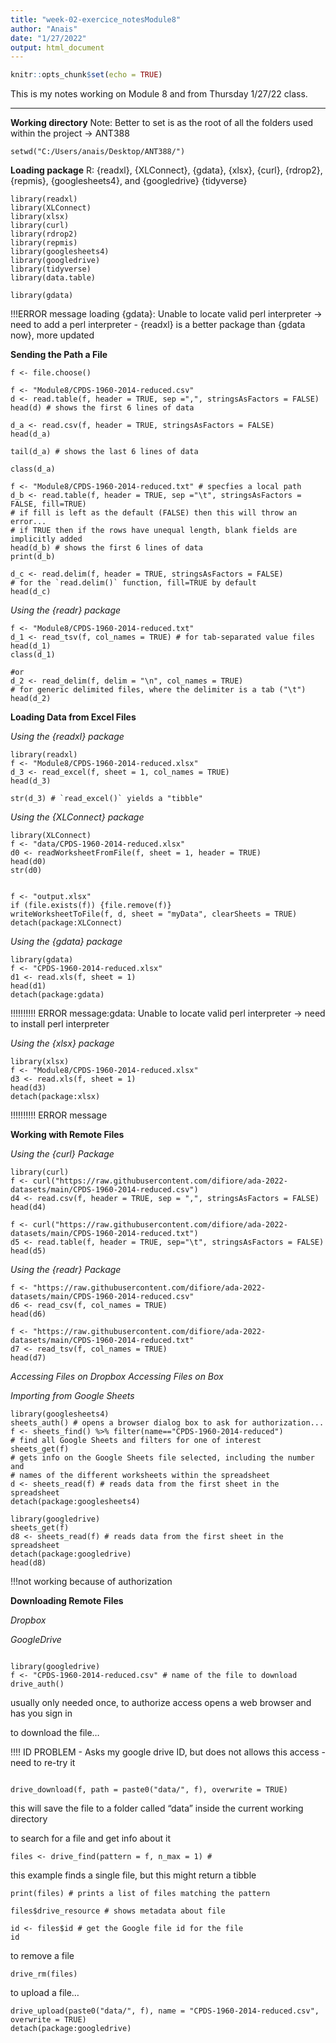 ```yaml
---
title: "week-02-exercice_notesModule8"
author: "Anais"
date: "1/27/2022"
output: html_document
---
```


```r
knitr::opts_chunk$set(echo = TRUE)
```

This is my notes working on Module 8 and from Thursday 1/27/22 class.

----------------------------------------------------------------------

**Working directory**
Note: Better to set is as the root of all the folders used within the project -> ANT388
```
setwd("C:/Users/anais/Desktop/ANT388/")

```

**Loading package**
R: {readxl}, {XLConnect}, {gdata}, {xlsx}, {curl}, {rdrop2}, {repmis}, {googlesheets4}, and {googledrive} {tidyverse}

```
library(readxl)
library(XLConnect)
library(xlsx)
library(curl)
library(rdrop2)
library(repmis)
library(googlesheets4)
library(googledrive)
library(tidyverse)
library(data.table)
```

```
library(gdata)
```

!!!ERROR message loading {gdata}: Unable to locate valid perl interpreter -> need to add a perl interpreter - {readxl} is a better package than {gdata now}, more updated


**Sending the Path a File**

```
f <- file.choose()

f <- "Module8/CPDS-1960-2014-reduced.csv"
d <- read.table(f, header = TRUE, sep =",", stringsAsFactors = FALSE)
head(d) # shows the first 6 lines of data

d_a <- read.csv(f, header = TRUE, stringsAsFactors = FALSE)
head(d_a)

tail(d_a) # shows the last 6 lines of data

class(d_a)

f <- "Module8/CPDS-1960-2014-reduced.txt" # specfies a local path
d_b <- read.table(f, header = TRUE, sep ="\t", stringsAsFactors = FALSE, fill=TRUE)
# if fill is left as the default (FALSE) then this will throw an error...
# if TRUE then if the rows have unequal length, blank fields are implicitly added
head(d_b) # shows the first 6 lines of data
print(d_b)

d_c <- read.delim(f, header = TRUE, stringsAsFactors = FALSE)
# for the `read.delim()` function, fill=TRUE by default
head(d_c)
```

*Using the {readr} package*

```
f <- "Module8/CPDS-1960-2014-reduced.txt"
d_1 <- read_tsv(f, col_names = TRUE) # for tab-separated value files
head(d_1)
class(d_1)

#or
d_2 <- read_delim(f, delim = "\n", col_names = TRUE)
# for generic delimited files, where the delimiter is a tab ("\t")
head(d_2)
```

**Loading Data from Excel Files**

*Using the {readxl} package*

```
library(readxl)
f <- "Module8/CPDS-1960-2014-reduced.xlsx"
d_3 <- read_excel(f, sheet = 1, col_names = TRUE)
head(d_3)

str(d_3) # `read_excel()` yields a "tibble"
```

*Using the {XLConnect} package*
```
library(XLConnect)
f <- "data/CPDS-1960-2014-reduced.xlsx"
d0 <- readWorksheetFromFile(f, sheet = 1, header = TRUE)
head(d0)
str(d0)


f <- "output.xlsx"
if (file.exists(f)) {file.remove(f)}
writeWorksheetToFile(f, d, sheet = "myData", clearSheets = TRUE)
detach(package:XLConnect)
```

*Using the {gdata} package*
```
library(gdata)
f <- "CPDS-1960-2014-reduced.xlsx"
d1 <- read.xls(f, sheet = 1)
head(d1)
detach(package:gdata)
```

!!!!!!!!!! ERROR message:gdata: Unable to locate valid perl interpreter -> need to install perl interpreter

*Using the {xlsx} package*
```
library(xlsx)
f <- "Module8/CPDS-1960-2014-reduced.xlsx"
d3 <- read.xls(f, sheet = 1)
head(d3)
detach(package:xlsx)
```
!!!!!!!!!! ERROR message

**Working with Remote Files**

*Using the {curl} Package*
```
library(curl)
f <- curl("https://raw.githubusercontent.com/difiore/ada-2022-datasets/main/CPDS-1960-2014-reduced.csv")
d4 <- read.csv(f, header = TRUE, sep = ",", stringsAsFactors = FALSE)
head(d4)

f <- curl("https://raw.githubusercontent.com/difiore/ada-2022-datasets/main/CPDS-1960-2014-reduced.txt")
d5 <- read.table(f, header = TRUE, sep="\t", stringsAsFactors = FALSE)
head(d5)
```

*Using the {readr} Package*
```
f <- "https://raw.githubusercontent.com/difiore/ada-2022-datasets/main/CPDS-1960-2014-reduced.csv"
d6 <- read_csv(f, col_names = TRUE)
head(d6)

f <- "https://raw.githubusercontent.com/difiore/ada-2022-datasets/main/CPDS-1960-2014-reduced.txt"
d7 <- read_tsv(f, col_names = TRUE)
head(d7)
```
*Accessing Files on Dropbox*
*Accessing Files on Box*


*Importing from Google Sheets*

```
library(googlesheets4)
sheets_auth() # opens a browser dialog box to ask for authorization...
f <- sheets_find() %>% filter(name=="CPDS-1960-2014-reduced")
# find all Google Sheets and filters for one of interest
sheets_get(f)
# gets info on the Google Sheets file selected, including the number and
# names of the different worksheets within the spreadsheet
d <- sheets_read(f) # reads data from the first sheet in the spreadsheet
detach(package:googlesheets4)
```

```
library(googledrive)
sheets_get(f)
d8 <- sheets_read(f) # reads data from the first sheet in the spreadsheet
detach(package:googledrive)
head(d8)
```
!!!not working because of authorization


**Downloading Remote Files**

*Dropbox*

*GoogleDrive*


```

library(googledrive)
f <- "CPDS-1960-2014-reduced.csv" # name of the file to download
drive_auth()
```
usually only needed once, to authorize access
opens a web browser and has you sign in

to download the file...

!!!! ID PROBLEM - Asks my google drive ID, but does not allows this access - need to re-try it

```

drive_download(f, path = paste0("data/", f), overwrite = TRUE)
```

this will save the file to a folder called "data" inside the
current working directory

to search for a file and get info about it
```
files <- drive_find(pattern = f, n_max = 1) #
```
this example finds a single file, but this might return a tibble
```
print(files) # prints a list of files matching the pattern

files$drive_resource # shows metadata about file

id <- files$id # get the Google file id for the file
id
```
to remove a file
```
drive_rm(files)
```
to upload a file...
```
drive_upload(paste0("data/", f), name = "CPDS-1960-2014-reduced.csv", overwrite = TRUE)
detach(package:googledrive)

```


